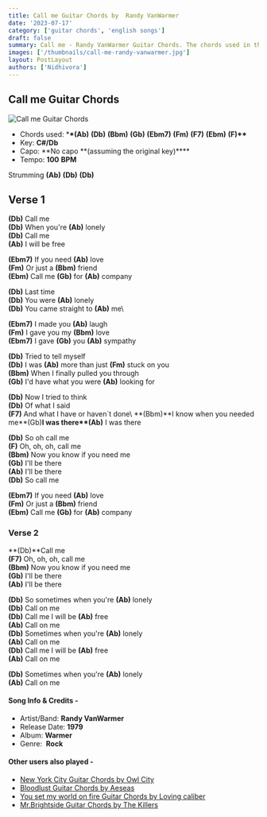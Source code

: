 ```yaml
---
title: Call me Guitar Chords by  Randy VanWarmer
date: '2023-07-17'
category: ['guitar chords', 'english songs']
draft: false
summary: Call me - Randy VanWarmer Guitar Chords. The chords used in this song are (Ab) (Db) (Bbm) (Gb) (Ebm7) (Fm) (F7) (Ebm) (F). The key of this song is C#/Db.
images: ['/thumbnails/call-me-randy-vanwarmer.jpg']
layout: PostLayout
authors: ['Nidhivora']
---
```


## Call me Guitar Chords

![Call me Guitar Chords](/thumbnails/call-me-randy-vanwarmer.jpg)

- Chords used: \***\*(Ab)** **(Db)** **(Bbm)** **(Gb)** **(Ebm7)** **(Fm)** **(F7)** **(Ebm)** **(F)\*\***
- Key: **C#/Db**
- Capo: **No capo **(assuming the original key)\*\*\*\*
- Tempo: **100** **BPM**

Strumming **(Ab)** **(Db)** **(Db)**

## Verse 1

**(Db)** Call me\
**(Db)** When you're **(Ab)** lonely\
**(Db)** Call me\
**(Ab)** I will be free

**(Ebm7)** If you need **(Ab)** love\
**(Fm)** Or just a **(Bbm)** friend\
**(Ebm)** Call me **(Gb)** for **(Ab)** company

**(Db)** Last time\
**(Db)** You were **(Ab)** lonely\
**(Db)** You came straight to **(Ab)** me\

**(Ebm7)** I made you **(Ab)** laugh\
**(Fm)** I gave you my **(Bbm)** love\
**(Ebm7)** I gave **(Gb)** you **(Ab)** sympathy

**(Db)** Tried to tell myself\
**(Db)** I was **(Ab)** more than just **(Fm)** stuck on you\
**(Bbm)** When I finally pulled you through\
**(Gb)** I'd have what you were **(Ab)** looking for

**(Db)** Now I tried to think\
**(Db)** Of what I said\
**(F7)** And what I have or haven`t done\ **(Bbm)**I know when you needed me\*\*(Gb)**I was there\*\*(Ab)** I was there

**(Db)** So oh call me\
**(F)** Oh, oh, oh, call me\
**(Bbm)** Now you know if you need me\
**(Gb)** I'll be there\
**(Ab)** I'll be there\
**(Db)** So call me

**(Ebm7)** If you need **(Ab)** love\
**(Fm)** Or just a **(Bbm)** friend\
**(Ebm)** Call me **(Gb)** for **(Ab)** company

### Verse 2

**(Db)**Call me\
**(F7)** Oh, oh, oh, call me\
**(Bbm)** Now you know if you need me\
**(Gb)** I'll be there\
**(Ab)** I'll be there

**(Db)** So sometimes when you're **(Ab)** lonely\
**(Db)** Call on me\
**(Db)** Call me I will be **(Ab)** free\
**(Ab)** Call on me\
**(Db)** Sometimes when you're **(Ab)** lonely\
**(Ab)** Call on me\
**(Db)** Call me I will be **(Ab)** free\
**(Ab)** Call on me

**(Db)** Sometimes when you're **(Ab)** lonely\
**(Ab)** Call on me

#### Song Info & Credits -

- Artist/Band: **Randy VanWarmer**
- Release Date: **1979**
- Album: **Warmer**
- Genre:  **Rock**

#### Other users also played -

- [New York City Guitar Chords by Owl City](https://www.chordsco.com/chords/new-york-city-guitar-chords-by-owl-city)
- [Bloodlust Guitar Chords by Aeseas](https://www.chordsco.com/chords/bloodlust-guitar-chords-by-aeseas)
- [You set my world on fire Guitar Chords by Loving caliber](https://www.chordsco.com/chords/you-set-my-world-on-fire-guitar-chords-by-loving-caliber)
- [Mr.Brightside Guitar Chords by The Killers](https://www.chordsco.com/chords/mrbrightside-guitar-chords-by-the-killers)
